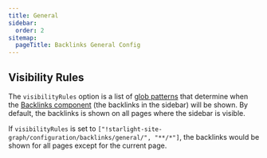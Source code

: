 ```yaml
---
title: General
sidebar:
  order: 2
sitemap:
  pageTitle: Backlinks General Config
---
```


## Visibility Rules

The `visibilityRules` option is a list of [glob patterns](todo/) that determine when the [Backlinks component](todo/)
(the backlinks in the sidebar) will be shown. By default, the backlinks is shown on all pages where the sidebar is visible.

If `visibilityRules` is set to `["!starlight-site-graph/configuration/backlinks/general/", "**/*"]`, the backlinks would be shown for all pages except for the
current page.

